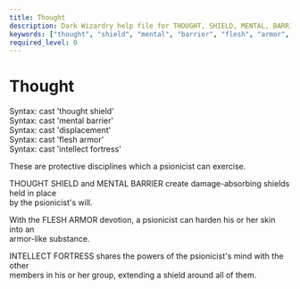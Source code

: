 ```yaml
---
title: Thought
description: Dark Wizardry help file for THOUGHT, SHIELD, MENTAL, BARRIER, FLESH, ARMOR, INTELLECT, FORTRESS
keywords: ["thought", "shield", "mental", "barrier", "flesh", "armor", "intellect", "fortress"]
required_level: 0
---
```


# Thought

Syntax: cast 'thought shield'  
Syntax: cast 'mental barrier'  
Syntax: cast 'displacement'  
Syntax: cast 'flesh armor'  
Syntax: cast 'intellect fortress'  

These are protective disciplines which a psionicist can exercise.  

THOUGHT SHIELD and MENTAL BARRIER create damage-absorbing shields held in place  
by the psionicist's will.  

With the FLESH ARMOR devotion, a psionicist can harden his or her skin into an  
armor-like substance.  

INTELLECT FORTRESS shares the powers of the psionicist's mind with the other  
members in his or her group, extending a shield around all of them.